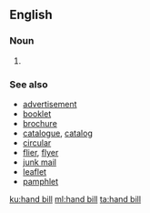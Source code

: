 ==English==

===Noun===
{{wikipedia}}
{{en-noun}}
# {{alternative spelling of|handbill|lang=en}}

===See also===
* [[advertisement]]
* [[booklet]]
* [[brochure]]
* [[catalogue]], [[catalog]]
* [[circular]]
* [[flier]], [[flyer]]
* [[junk mail]]
* [[leaflet]]
* [[pamphlet]]

[[ku:hand bill]]
[[ml:hand bill]]
[[ta:hand bill]]